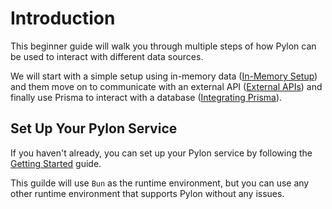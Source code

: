 
# Introduction

This beginner guide will walk you through multiple steps of how Pylon can be used to interact with different data sources.

<Authors date="October 11th, 2024">
  <Author name="Jan Emig" link="https://github.com/jaemig" />
</Authors>

We will start with a simple setup using in-memory data ([In-Memory Setup](./in-memory-setup.mdx)) and them move on to communicate with an external API ([External APIs](./external-apis)) and finally use Prisma to interact with a database ([Integrating Prisma](./integrating-prisma)).

## Set Up Your Pylon Service

If you haven't already, you can set up your Pylon service by following the [Getting Started](/docs/getting-started) guide.

This guilde will use `Bun` as the runtime environment, but you can use any other runtime environment that supports Pylon without any issues.
